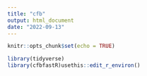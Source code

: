 ```yaml
---
title: "cfb"
output: html_document
date: "2022-09-13"
---
```


```r
knitr::opts_chunk$set(echo = TRUE)
```

```r
library(tidyverse)
library(cfbfastR)usethis::edit_r_environ()
```

```r

```


